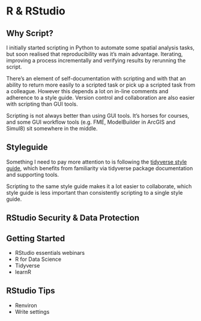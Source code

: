 # R & RStudio {#r}

## Why Script?

I initially started scripting in Python to automate some spatial analysis tasks, but soon realised that reproducibility was it's main advantage. Iterating, improving a process incrementally and verifying  results by rerunning the script. 

There's an element of self-documentation with scripting and with that an ability to return more easily to a scripted task or pick up a scripted task from a colleague. However this depends a lot on in-line comments and adherence to a style guide. Version control and collaboration are also easier with scripting than GUI tools.

Scripting is not always better than using GUI tools. It's horses for courses, and some GUI workflow tools (e.g. FME, ModelBuilder in ArcGIS and Simul8) sit somewhere in the middle.

## Styleguide

Something I need to pay more attention to is following the [tidyverse style guide](https://style.tidyverse.org/), which benefits from familiarity via tidyverse package documentation and supporting tools.

Scripting to the same style guide makes it a lot easier to collaborate, which style guide is less important than consistently scripting to a single style guide.

## RStudio Security & Data Protection



## Getting Started

- RStudio essentials webinars
- R for Data Science
- Tidyverse
- learnR

## RStudio Tips

- Renviron
- Write settings 

